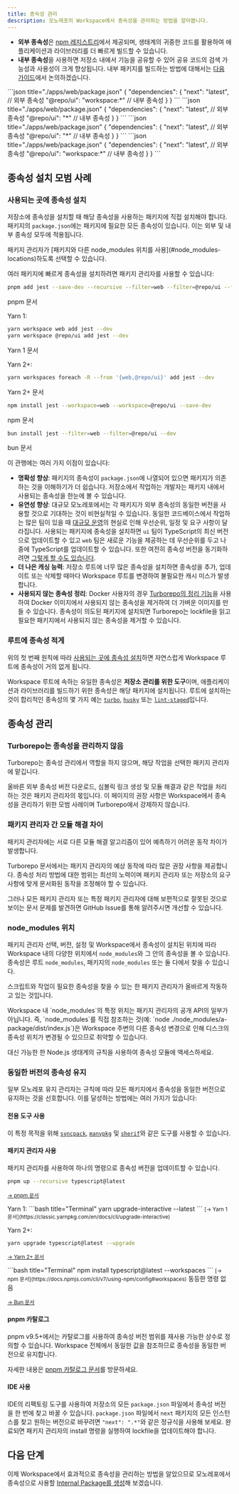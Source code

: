 ```yaml
---
title: 종속성 관리
description: 모노레포의 Workspace에서 종속성을 관리하는 방법을 알아봅니다.
---
```



- **외부 종속성**은 [npm 레지스트리](https://www.npmjs.com/)에서 제공되며, 생태계의 귀중한 코드를 활용하여 애플리케이션과 라이브러리를 더 빠르게 빌드할 수 있습니다.
- **내부 종속성**을 사용하면 저장소 내에서 기능을 공유할 수 있어 공유 코드의 검색 가능성과 사용성이 크게 향상됩니다. 내부 패키지를 빌드하는 방법에 대해서는 [다음 가이드](/docs/crafting-your-repository/creating-an-internal-package)에서 논의하겠습니다.

<PackageManagerTabs>

<Tab value="pnpm">
```json title="./apps/web/package.json"
{
  "dependencies": {
    "next": "latest", // 외부 종속성
    "@repo/ui": "workspace:*" // 내부 종속성
  }
}
```
</Tab>

<Tab value="yarn">
```json title="./apps/web/package.json"
{
  "dependencies": {
    "next": "latest", // 외부 종속성
    "@repo/ui": "*" // 내부 종속성
  }
}
```
</Tab>

<Tab value="npm">
```json title="./apps/web/package.json"
{
  "dependencies": {
    "next": "latest", // 외부 종속성
    "@repo/ui": "*" // 내부 종속성
  }
}
```
</Tab>

<Tab value="bun (Beta)">
```json title="./apps/web/package.json"
{
  "dependencies": {
    "next": "latest", // 외부 종속성
    "@repo/ui": "workspace:*" // 내부 종속성
  }
}
```
</Tab>
</PackageManagerTabs>

## 종속성 설치 모범 사례

### 사용되는 곳에 종속성 설치

저장소에 종속성을 설치할 때 해당 종속성을 사용하는 패키지에 직접 설치해야 합니다. 패키지의 `package.json`에는 패키지에 필요한 모든 종속성이 있습니다. 이는 외부 및 내부 종속성 모두에 적용됩니다.

<Callout type="good-to-know">
  패키지 관리자가 [패키지와 다른 node_modules 위치를
  사용](#node_modules-locations)하도록 선택할 수 있습니다.
</Callout>

여러 패키지에 빠르게 종속성을 설치하려면 패키지 관리자를 사용할 수 있습니다:

<PackageManagerTabs>

<Tab value="pnpm">

```bash title="Terminal"
pnpm add jest --save-dev --recursive --filter=web --filter=@repo/ui --filter=docs
```

<LinkToDocumentation href="https://pnpm.io/cli/recursive">pnpm 문서</LinkToDocumentation>
</Tab>

<Tab value="yarn">
Yarn 1:

```bash title="Terminal"
yarn workspace web add jest --dev
yarn workspace @repo/ui add jest --dev
```

<LinkToDocumentation href="https://classic.yarnpkg.com/en/docs/cli/add">
  Yarn 1 문서
</LinkToDocumentation>

Yarn 2+:

```bash title="Terminal"
yarn workspaces foreach -R --from '{web,@repo/ui}' add jest --dev
```

<LinkToDocumentation href="https://yarnpkg.com/cli/workspaces/foreach#usage">
  Yarn 2+ 문서
</LinkToDocumentation>
</Tab>

<Tab value="npm">

```bash title="Terminal"
npm install jest --workspace=web --workspace=@repo/ui --save-dev
```

<LinkToDocumentation href="https://docs.npmjs.com/cli/v7/using-npm/config#workspace">npm 문서</LinkToDocumentation>
</Tab>

<Tab value="bun (Beta)">

```bash title="Terminal"
bun install jest --filter=web --filter=@repo/ui --dev
```

<LinkToDocumentation href="https://bun.sh/docs/install/workspaces">bun 문서</LinkToDocumentation>
</Tab>
</PackageManagerTabs>

이 관행에는 여러 가지 이점이 있습니다:

- **명확성 향상**: 패키지의 종속성이 `package.json`에 나열되어 있으면 패키지가 의존하는 것을 이해하기가 더 쉽습니다. 저장소에서 작업하는 개발자는 패키지 내에서 사용되는 종속성을 한눈에 볼 수 있습니다.
- **유연성 향상**: 대규모 모노레포에서는 각 패키지가 외부 종속성의 동일한 버전을 사용할 것으로 기대하는 것이 비현실적일 수 있습니다. 동일한 코드베이스에서 작업하는 많은 팀이 있을 때 [대규모 운영](https://vercel.com/blog/how-to-scale-a-large-codebase)의 현실로 인해 우선순위, 일정 및 요구 사항이 달라집니다. 사용되는 패키지에 종속성을 설치하면 `ui` 팀이 TypeScript의 최신 버전으로 업데이트할 수 있고 `web` 팀은 새로운 기능을 제공하는 데 우선순위를 두고 나중에 TypeScript를 업데이트할 수 있습니다. 또한 여전히 종속성 버전을 동기화하려면 [그렇게 할 수도 있습니다](/docs/crafting-your-repository/managing-dependencies#keeping-dependencies-on-the-same-version).
- **더 나은 캐싱 능력**: 저장소 루트에 너무 많은 종속성을 설치하면 종속성을 추가, 업데이트 또는 삭제할 때마다 Workspace 루트를 변경하여 불필요한 캐시 미스가 발생합니다.
- **사용되지 않는 종속성 정리**: Docker 사용자의 경우 [Turborepo의 정리 기능](/docs/reference/prune)을 사용하여 Docker 이미지에서 사용되지 않는 종속성을 제거하여 더 가벼운 이미지를 만들 수 있습니다. 종속성이 의도된 패키지에 설치되면 Turborepo는 lockfile을 읽고 필요한 패키지에서 사용되지 않는 종속성을 제거할 수 있습니다.

### 루트에 종속성 적게

위의 첫 번째 원칙에 따라 [사용되는 곳에 종속성 설치](#install-dependencies-where-theyre-used)하면 자연스럽게 Workspace 루트에 종속성이 거의 없게 됩니다.

Workspace 루트에 속하는 유일한 종속성은 **저장소 관리를 위한 도구**이며, 애플리케이션과 라이브러리를 빌드하기 위한 종속성은 해당 패키지에 설치됩니다. 루트에 설치하는 것이 합리적인 종속성의 몇 가지 예는 [`turbo`](https://www.npmjs.com/package/turbo), [`husky`](https://www.npmjs.com/package/husky) 또는 [`lint-staged`](https://www.npmjs.com/package/lint-staged)입니다.

## 종속성 관리

### Turborepo는 종속성을 관리하지 않음

Turborepo는 종속성 관리에서 역할을 하지 않으며, 해당 작업을 선택한 패키지 관리자에 맡깁니다.

올바른 외부 종속성 버전 다운로드, 심볼릭 링크 생성 및 모듈 해결과 같은 작업을 처리하는 것은 패키지 관리자의 몫입니다. 이 페이지의 권장 사항은 Workspace에서 종속성을 관리하기 위한 모범 사례이며 Turborepo에서 강제하지 않습니다.

### 패키지 관리자 간 모듈 해결 차이

패키지 관리자에는 서로 다른 모듈 해결 알고리즘이 있어 예측하기 어려운 동작 차이가 발생합니다.

Turborepo 문서에서는 패키지 관리자의 예상 동작에 따라 많은 권장 사항을 제공합니다. 종속성 처리 방법에 대한 범위는 최선의 노력이며 패키지 관리자 또는 저장소의 요구 사항에 맞게 문서화된 동작을 조정해야 할 수 있습니다.

그러나 모든 패키지 관리자 또는 특정 패키지 관리자에 대해 보편적으로 잘못된 것으로 보이는 문서 문제를 발견하면 GitHub Issue를 통해 알려주시면 개선할 수 있습니다.

### node_modules 위치

패키지 관리자 선택, 버전, 설정 및 Workspace에서 종속성이 설치된 위치에 따라 Workspace 내의 다양한 위치에서 `node_modules`와 그 안의 종속성을 볼 수 있습니다. 종속성은 루트 `node_modules`, 패키지의 `node_modules` 또는 둘 다에서 찾을 수 있습니다.

스크립트와 작업이 필요한 종속성을 찾을 수 있는 한 패키지 관리자가 올바르게 작동하고 있는 것입니다.

<Callout type="info" title="코드에서 `node_modules` 참조">
Workspace 내 `node_modules`의 특정 위치는 패키지 관리자의 공개 API의 일부가 아닙니다. 즉, `node_modules`를 직접 참조하는 것(예: `node ./node_modules/a-package/dist/index.js`)은 Workspace 주변의 다른 종속성 변경으로 인해 디스크의 종속성 위치가 변경될 수 있으므로 취약할 수 있습니다.

대신 가능한 한 Node.js 생태계의 규칙을 사용하여 종속성 모듈에 액세스하세요.

</Callout>

### 동일한 버전의 종속성 유지

일부 모노레포 유지 관리자는 규칙에 따라 모든 패키지에서 종속성을 동일한 버전으로 유지하는 것을 선호합니다. 이를 달성하는 방법에는 여러 가지가 있습니다:

#### 전용 도구 사용

이 특정 목적을 위해 [`syncpack`](https://www.npmjs.com/package/syncpack), [`manypkg`](https://www.npmjs.com/package/@manypkg/cli) 및 [`sherif`](https://www.npmjs.com/package/sherif)와 같은 도구를 사용할 수 있습니다.

#### 패키지 관리자 사용

패키지 관리자를 사용하여 하나의 명령으로 종속성 버전을 업데이트할 수 있습니다.

<PackageManagerTabs>

<Tab value="pnpm">

```bash title="Terminal"
pnpm up --recursive typescript@latest
```

<small>[→ pnpm 문서](https://pnpm.io/cli/update#--recursive--r)</small>

</Tab>

<Tab value="yarn">
Yarn 1:
```bash title="Terminal"
yarn upgrade-interactive --latest
```
<small>[→ Yarn 1 문서](https://classic.yarnpkg.com/en/docs/cli/upgrade-interactive)</small>

Yarn 2+:

```bash title="Terminal"
yarn upgrade typescript@latest --upgrade
```

<small>[→ Yarn 2+ 문서](https://yarnpkg.com/cli/up)</small>

</Tab>

<Tab value="npm">
```bash title="Terminal"
npm install typescript@latest --workspaces
```
  <small>[→ npm 문서](https://docs.npmjs.com/cli/v7/using-npm/config#workspaces)</small>

</Tab>

<Tab value="bun (Beta)">
동등한 명령 없음

<small>[→ Bun 문서](https://bun.sh/docs/install/workspaces)</small>

</Tab>
</PackageManagerTabs>

#### pnpm 카탈로그

pnpm v9.5+에서는 카탈로그를 사용하여 종속성 버전 범위를 재사용 가능한 상수로 정의할 수 있습니다. Workspace 전체에서 동일한 값을 참조하므로 종속성을 동일한 버전으로 유지합니다.

자세한 내용은 [pnpm 카탈로그 문서](https://pnpm.io/catalogs)를 방문하세요.

#### IDE 사용

IDE의 리팩토링 도구를 사용하여 저장소의 모든 `package.json` 파일에서 종속성 버전을 한 번에 찾고 바꿀 수 있습니다. `package.json` 파일에서 `next` 패키지의 모든 인스턴스를 찾고 원하는 버전으로 바꾸려면 `"next": ".*"`와 같은 정규식을 사용해 보세요. 완료되면 패키지 관리자의 install 명령을 실행하여 lockfile을 업데이트해야 합니다.

## 다음 단계

이제 Workspace에서 효과적으로 종속성을 관리하는 방법을 알았으므로 모노레포에서 종속성으로 사용할 [Internal Package를 생성](/docs/crafting-your-repository/creating-an-internal-package)해 보겠습니다.

